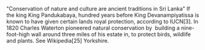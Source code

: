 
"Conservation of nature and culture are ancient traditions in Sri Lanka" If the king King Pandukabaya, hundred years before King Devanampiyatissa is known to have given certain lands royal protection, according to IUCN[3]. In 1820 Charles Waterton pioneered natural conservation by  building a nine-foot-high wall around three miles of his estate in, to protect birds, wildlife and plants. See Wikipedia[25] Yorkshire.